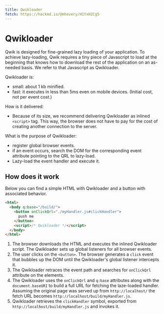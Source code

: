 ```yaml
---
title: Qwikloader
fetch: https://hackmd.io/@mhevery/H1YxH2Cg5
---
```


# Qwikloader

Qwik is designed for fine-grained lazy loading of your application. To achieve lazy-loading, Qwik requires a tiny piece of Javascript to load at the beginning that knows how to download the rest of the application on an as-needed basis. We refer to that Javascript as Qwikloader.

Qwikloader is:

- small: about 1 kb minified.
- fast: it executes in less than 5ms even on mobile devices. (Initial cost, not per event cost.)

How is it delivered:

- Because of its size, we recommend delivering Qwikloader as inlined `<script>` tag. This way, the browser does not have to pay for the cost of creating another connection to the server.

What is the purpose of Qwikloader:

- register global browser events.
- if an event occurs, search the DOM for the corresponding event attribute pointing to the QRL to lazy-load.
- Lazy-load the event handler and execute it.

## How does it work

Below you can find a simple HTML with Qwikloader and a button with associated behavior.

```html
<html>
  <body q:base="/build/">
    <button onClickQrl="./myHandler.js#clickHandler">
      push me
    </button>
    <script>/* Qwikloader */</script>
  </body>
</html>
```

1. The browser downloads the HTML and executes the inlined Qwikloader script. The Qwikloader sets up global listeners for all browser events.
2. The user clicks on the `<button>`. The browser generates a `click` event that bubbles up the DOM until the Qwikloader's global listener intercepts it.
3. The Qwikloader retraces the event path and searches for `onClickQrl` attribute on the elements.
4. The Qwikloader uses the `onClickQrl` and `q:base` attributes along with the `document.baseURI` to build a full URL for fetching the laze-loaded handler. Assuming the original page was served up from `http://localhost/` the fetch URL becomes `http://localhost/build/myHandler.js`.
5. Qwikloader retrieves the `clickHandler` symbol, exported from `http://localhost/build/myHandler.js` and invokes it.
